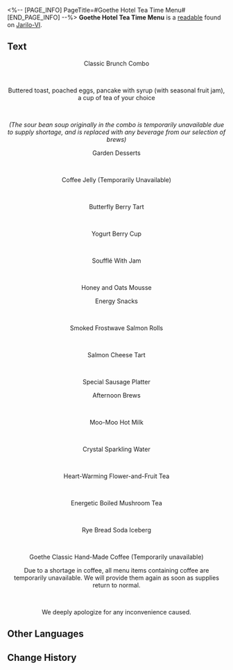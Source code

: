 <%-- [PAGE_INFO]
PageTitle=#Goethe Hotel Tea Time Menu#
[END_PAGE_INFO] --%>
{{Readable Infobox
|id           = 103
|partIds      = 190235
|title        = 
|image        = Item Jarilo-VI Readable 2.png
|world        = Jarilo-VI
|parts        = 1
|author       = <!--to be added-->
|description  = The menu of the Goethe Hotel's famed tea time meals. Belobog's past abundance and joy remains on it.
|part1        = Goethe Hotel Tea Time Menu
|source1      = {{cx|Source missing}}
|characters   = 
|factions     = 
}}
'''Goethe Hotel Tea Time Menu''' is a [[readable]] found on [[Jarilo-VI]].
<!--
==Location==
{{Map Embed|<map name>|<marker id>}}
-->
==Text==
<div align="center">Classic Brunch Combo</div><br /><div align="center">Buttered toast, poached eggs, pancake with syrup (with seasonal fruit jam), a cup of tea of your choice</div><br /><div align="center">''(The sour bean soup originally in the combo is temporarily unavailable due to supply shortage, and is replaced with any beverage from our selection of brews)''</div>

<div align="center">Garden Desserts</div><br /><div align="center">Coffee Jelly (Temporarily Unavailable)</div><br /><div align="center">Butterfly Berry Tart</div><br /><div align="center">Yogurt Berry Cup</div><br /><div align="center">Soufflé With Jam</div><br /><div align="center">Honey and Oats Mousse</div>

<div align="center">Energy Snacks</div><br /><div align="center">Smoked Frostwave Salmon Rolls</div><br /><div align="center">Salmon Cheese Tart</div><br /><div align="center">Special Sausage Platter</div>

<div align="center">Afternoon Brews</div><br /><div align="center">Moo-Moo Hot Milk</div><br /><div align="center">Crystal Sparkling Water</div><br /><div align="center">Heart-Warming Flower-and-Fruit Tea</div><br /><div align="center">Energetic Boiled Mushroom Tea</div><br /><div align="center">Rye Bread Soda Iceberg</div><br /><div align="center">Goethe Classic Hand-Made Coffee (Temporarily unavailable)</div>

<div align="center">Due to a shortage in coffee, all menu items containing coffee are temporarily unavailable. We will provide them again as soon as supplies return to normal.</div><br /><div align="center">We deeply apologize for any inconvenience caused.</div>

<!--
==Trivia==
* 
-->
==Other Languages==
{{Other Languages
|en   = Goethe Hotel Tea Time Menu
|zhs  = 歌德宾馆下午茶餐单
|zht  = 歌德賓館下午茶菜單
|ja   = ゲーテホテル・アフタヌーンティーメニュー
|ko   = 괴테 호텔 차 메뉴판
|es   = Menú de la hora del té del Hotel Goethe
|fr   = Menu de l'Hôtel Goethe à l'heure du thé
|ru   = Меню полдников отеля «Гёте»
|th   = เมนูน้ำชายามบ่ายของ Goethe Hotel
|vi   = Thực Đơn Trà Chiều Khách Sạn Goethe
|de   = Hotel Goethe – Menü für die Teezeit
|id   = Menu Camilan Teh Sore Goethe Hotel
|pt   = Menu de Chá do Hotel Goethe
}}

==Change History==
{{Change History|1.0}}